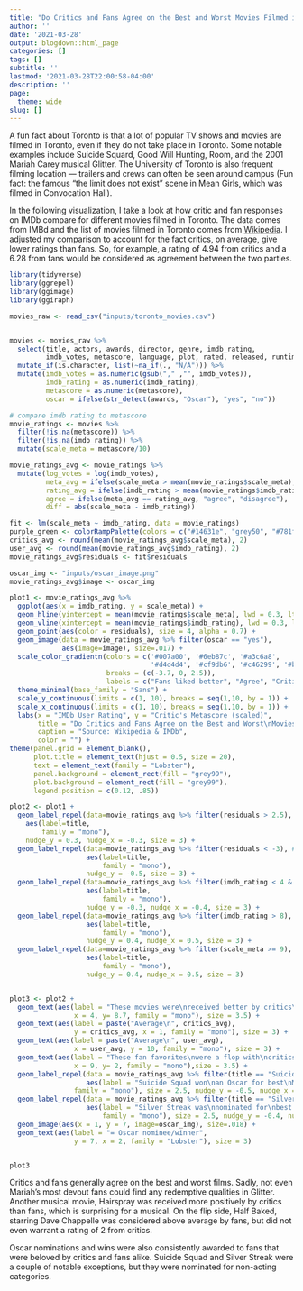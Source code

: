 ```yaml
---
title: "Do Critics and Fans Agree on the Best and Worst Movies Filmed in Toronto?"
author: ''
date: '2021-03-28'
output: blogdown::html_page
categories: []
tags: []
subtitle: ''
lastmod: '2021-03-28T22:00:58-04:00'
description: ''
page:
  theme: wide
slug: []
---
```


A fun fact about Toronto is that a lot of popular TV shows and movies are filmed in Toronto, even if they do not take place in Toronto. Some notable examples include Suicide Squard, Good Will Hunting, Room, and the 2001 Mariah Carey musical Glitter. The University of Toronto is also frequent filming location — trailers and crews can often be seen around campus (Fun fact: the famous "the limit does not exist" scene in Mean Girls, which was filmed in Convocation Hall).  

In the following visualization, I take a look at how critic and fan responses on IMDb compare for different movies filmed in Toronto. The data comes from IMBd and the list of movies filmed in Toronto comes from [Wikipedia](https://en.wikipedia.org/wiki/List_of_films_shot_in_Toronto). I adjusted my comparison to account for the fact critics, on average, give lower ratings than fans. So, for example, a rating of 4.94 from critics and a 6.28 from fans would be considered as agreement between the two parties.

```r
library(tidyverse)
library(ggrepel)
library(ggimage)
library(ggiraph)

movies_raw <- read_csv("inputs/toronto_movies.csv")


movies <- movies_raw %>% 
  select(title, actors, awards, director, genre, imdb_rating, 
         imdb_votes, metascore, language, plot, rated, released, runtime, writer, year, production) %>% 
  mutate_if(is.character, list(~na_if(., "N/A"))) %>%
  mutate(imdb_votes = as.numeric(gsub("," ,"", imdb_votes)),
         imdb_rating = as.numeric(imdb_rating),
         metascore = as.numeric(metascore),
         oscar = ifelse(str_detect(awards, "Oscar"), "yes", "no"))

# compare imdb rating to metascore 
movie_ratings <- movies %>% 
  filter(!is.na(metascore)) %>% 
  filter(!is.na(imdb_rating)) %>% 
  mutate(scale_meta = metascore/10)

movie_ratings_avg <- movie_ratings %>% 
  mutate(log_votes = log(imdb_votes),
         meta_avg = ifelse(scale_meta > mean(movie_ratings$scale_meta), "above", "below"),
         rating_avg = ifelse(imdb_rating > mean(movie_ratings$imdb_rating), "above", "below"),
         agree = ifelse(meta_avg == rating_avg, "agree", "disagree"),
         diff = abs(scale_meta - imdb_rating))

fit <- lm(scale_meta ~ imdb_rating, data = movie_ratings)
purple_green <- colorRampPalette(colors = c("#14631e", "grey50", "#781f87"))
critics_avg <- round(mean(movie_ratings_avg$scale_meta), 2)
user_avg <- round(mean(movie_ratings_avg$imdb_rating), 2)
movie_ratings_avg$residuals <- fit$residuals

oscar_img <- "inputs/oscar_image.png"
movie_ratings_avg$image <- oscar_img

plot1 <- movie_ratings_avg %>% 
  ggplot(aes(x = imdb_rating, y = scale_meta)) +
  geom_hline(yintercept = mean(movie_ratings$scale_meta), lwd = 0.3, lty = 2) +
  geom_vline(xintercept = mean(movie_ratings$imdb_rating), lwd = 0.3, lty = 2) +
  geom_point(aes(color = residuals), size = 4, alpha = 0.7) +
  geom_image(data = movie_ratings_avg %>% filter(oscar == "yes"),
             aes(image=image), size=.017) + 
  scale_color_gradientn(colors = c('#007a00', '#6eb87c', '#a3c6a8', 
                                   '#d4d4d4', '#cf9db6', '#c46299', '#b4007c'),
                        breaks = (c(-3.7, 0, 2.5)),
                        labels = c("Fans liked better", "Agree", "Critics liked better")) + 
  theme_minimal(base_family = "Sans") + 
  scale_y_continuous(limits = c(1, 10), breaks = seq(1,10, by = 1)) + 
  scale_x_continuous(limits = c(1, 10), breaks = seq(1,10, by = 1)) + 
  labs(x = "IMDb User Rating", y = "Critic's Metascore (scaled)", 
       title = "Do Critics and Fans Agree on the Best and Worst\nMovies Filmed in Toronto?",
       caption = "Source: Wikipedia & IMDb",
       color = "") +
theme(panel.grid = element_blank(),
      plot.title = element_text(hjust = 0.5, size = 20),
      text = element_text(family = "Lobster"),
      panel.background = element_rect(fill = "grey99"),
      plot.background = element_rect(fill = "grey99"),
      legend.position = c(0.12, .85)) 

plot2 <- plot1 +
  geom_label_repel(data=movie_ratings_avg %>% filter(residuals > 2.5), # Filter data first
    aes(label=title,
        family = "mono"),
    nudge_y = 0.3, nudge_x = -0.3, size = 3) +
  geom_label_repel(data=movie_ratings_avg %>% filter(residuals < -3), # Filter data first
                   aes(label=title,
                       family = "mono"),
                   nudge_y = -0.5, size = 3) +
  geom_label_repel(data=movie_ratings_avg %>% filter(imdb_rating < 4 & scale_meta < 2),
                   aes(label=title,
                       family = "mono"),
                   nudge_y = -0.3, nudge_x = -0.4, size = 3) +
  geom_label_repel(data=movie_ratings_avg %>% filter(imdb_rating > 8),
                   aes(label=title,
                       family = "mono"),
                   nudge_y = 0.4, nudge_x = 0.5, size = 3) +
  geom_label_repel(data=movie_ratings_avg %>% filter(scale_meta >= 9),
                   aes(label=title,
                       family = "mono"),
                   nudge_y = 0.4, nudge_x = 0.5, size = 3)


plot3 <- plot2 +
  geom_text(aes(label = "These movies were\nreceived better by critics\nthan fans",
                x = 4, y= 8.7, family = "mono"), size = 3.5) + 
  geom_text(aes(label = paste("Average\n", critics_avg),
                y = critics_avg, x = 1, family = "mono"), size = 3) + 
  geom_text(aes(label = paste("Average\n", user_avg),
                x = user_avg, y = 10, family = "mono"), size = 3) +
  geom_text(aes(label = "These fan favorites\nwere a flop with\ncritics",
                x = 9, y= 2, family = "mono"),size = 3.5) +
  geom_label_repel(data = movie_ratings_avg %>% filter(title == "Suicide Squad"),
                   aes(label = "Suicide Squad won\nan Oscar for best\nMakeup and Hairstyling",
                family = "mono"), size = 2.5, nudge_y = -0.5, nudge_x = -3) +
  geom_label_repel(data = movie_ratings_avg %>% filter(title == "Silver Streak"),
                   aes(label = "Silver Streak was\nnominated for\nbest Sound",
                       family = "mono"), size = 2.5, nudge_y = -0.4, nudge_x = 1.7) +
  geom_image(aes(x = 1, y = 7, image=oscar_img), size=.018) +
  geom_text(aes(label = "= Oscar nominee/winner",
                y = 7, x = 2, family = "Lobster"), size = 3) 


plot3

```

Critics and fans generally agree on the best and worst films. Sadly, not even Mariah's most devout fans could find any redemptive qualities in Glitter. Another musical movie, Hairspray was received more positively by critics than fans, which is surprising for a musical. On the flip side, Half Baked, starring Dave Chappelle was considered above average by fans, but did not even warrant a rating of 2 from critics. 

Oscar nominations and wins were also consistently awarded to fans that were beloved by critics and fans alike. Suicide Squad and Silver Streak were a couple of notable exceptions, but they were nominated for non-acting categories. 